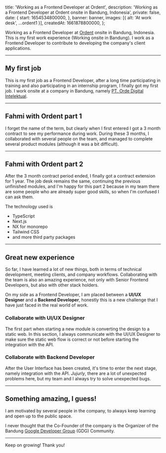 

  title: 'Working as a Frontend Developer at Ordent',
  description: 'Working as a Frontend Developer at Ordent onsite in Bandung, Indonesia',
  private: false,
  date: {
    start: 1654534800000,
  },
  banner: banner,
  images: [{ alt: 'At work desk', ...ordent1 }],
  createdAt: 1661878800000,
};

Working as a Frontend Developer at [Ordent](https://www.ordent.co) onsite in Bandung, Indonesia. This is my first work experience (Working onsite in Bandung). I work as a Frontend Developer to contribute to developing the company's client applications.

---

## My first job

This is my first job as a Frontend Developer, after a long time participating in training and also participating in an internship program, I finally got my first job. I work onsite at a company in Bandung, namely [PT. Orde Digital Intelektual](https://www.ordent.co).

---

## Fahmi with Ordent part 1

I forget the name of the term, but clearly when I first entered I got a 3 month contract to see my performance during work. During these 3 months, I collaborated with several people on the team, and managed to complete several product modules (although it was a bit difficult).

---

## Fahmi with Ordent part 2

After the 3 month contract period ended, I finally got a contract extension for 1 year. The job desk remains the same, continuing the previous unfinished modules, and I'm happy for this part 2 because in my team there are some people who are already super good skills, so when I'm confused I can ask them.

<Alert message="I can't say what the project is because I'm afraid it's company privacy." />

The technology used is

- TypeScript
- Next.js
- NX for monorepo
- Tailwind CSS
- and more third party packages

---

## Great new experience

So far, I have learned a lot of new things, both in terms of technical development, meeting clients, and company workflows. Collaborating with the team is also an amazing experience, not only with Senior Frontend Developers, but also with other stack holders.

On my side as a Frontend Developer, I am placed between a **UI/UX Designer** and a **Backend Developer**, honestly this is a new challenge that I have just faced in the real world of work.

### Collaborate with UI/UX Designer

The first part when starting a new module is converting the design to a static web. In this section, I always communicate with the UI/UX Designer to make sure the static web flow is correct or not before starting the integration with the API.

### Collaborate with Backend Developer

After the User Interface has been created, it's time to enter the next stage, namely integration with the API. _Jujurly_, there are a lot of unexpected problems here, but my team and I always try to solve unexpected bugs.

---

## Something amazing, I guess!

I am motivated by several people in the company, to always keep learning and open up to the public space.

I never thought that the Co-Founder of the company is the Organizer of the Bandung [Google Developer Group](https://gdg.community.dev/gdg-bandung) (GDG) Community.

---

Keep on growing! Thank you!
